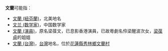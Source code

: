 '''文蘭'''可能指：
*[[文蘭_(紐芬蘭)|文蘭 (紐芬蘭)]]，北美地名
*[[文兰_(数学家)|文兰 (数学家)]]，中国数学家
*[[文蘭_(演員)|文蘭 (演員)]]，原名梁葆文，已息影香港演員，已故粵劇名伶梁醒波次女，[[梁葆貞|梁葆貞]]的姐姐
*[[文蘭_(台灣)|文蘭 (台灣)]]，[[台灣|台灣]]地名，位於[[花蓮縣|花蓮縣]][[秀林鄉|秀林鄉]][[文蘭村|文蘭村]]
{{Disambig|cat=二字消歧義}}